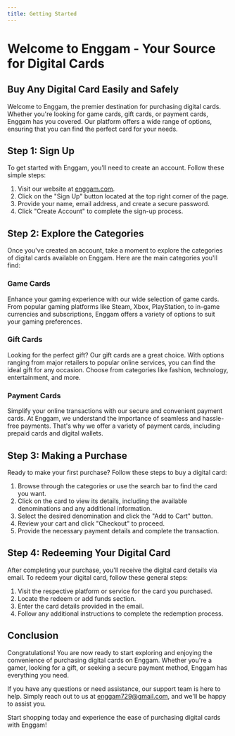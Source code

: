 ```yaml
---
title: Getting Started
---
```


# Welcome to Enggam - Your Source for Digital Cards

## Buy Any Digital Card Easily and Safely

Welcome to Enggam, the premier destination for purchasing digital cards. Whether you're looking for game cards, gift cards, or payment cards, Enggam has you covered. Our platform offers a wide range of options, ensuring that you can find the perfect card for your needs.

## Step 1: Sign Up

To get started with Enggam, you'll need to create an account. Follow these simple steps:

1. Visit our website at [enggam.com](https://www.enggam.com/).
2. Click on the "Sign Up" button located at the top right corner of the page.
3. Provide your name, email address, and create a secure password.
4. Click "Create Account" to complete the sign-up process.

## Step 2: Explore the Categories

Once you've created an account, take a moment to explore the categories of digital cards available on Enggam. Here are the main categories you'll find:

### Game Cards

Enhance your gaming experience with our wide selection of game cards. From popular gaming platforms like Steam, Xbox, PlayStation, to in-game currencies and subscriptions, Enggam offers a variety of options to suit your gaming preferences.

### Gift Cards

Looking for the perfect gift? Our gift cards are a great choice. With options ranging from major retailers to popular online services, you can find the ideal gift for any occasion. Choose from categories like fashion, technology, entertainment, and more.

### Payment Cards

Simplify your online transactions with our secure and convenient payment cards. At Enggam, we understand the importance of seamless and hassle-free payments. That's why we offer a variety of payment cards, including prepaid cards and digital wallets.

## Step 3: Making a Purchase

Ready to make your first purchase? Follow these steps to buy a digital card:

1. Browse through the categories or use the search bar to find the card you want.
2. Click on the card to view its details, including the available denominations and any additional information.
3. Select the desired denomination and click the "Add to Cart" button.
4. Review your cart and click "Checkout" to proceed.
5. Provide the necessary payment details and complete the transaction.

## Step 4: Redeeming Your Digital Card

After completing your purchase, you'll receive the digital card details via email. To redeem your digital card, follow these general steps:

1. Visit the respective platform or service for the card you purchased.
2. Locate the redeem or add funds section.
3. Enter the card details provided in the email.
4. Follow any additional instructions to complete the redemption process.

## Conclusion

Congratulations! You are now ready to start exploring and enjoying the convenience of purchasing digital cards on Enggam. Whether you're a gamer, looking for a gift, or seeking a secure payment method, Enggam has everything you need.

If you have any questions or need assistance, our support team is here to help. Simply reach out to us at [enggam729@gmail.com](mailto:enggam729@gmail.com), and we'll be happy to assist you.

Start shopping today and experience the ease of purchasing digital cards with Enggam!
